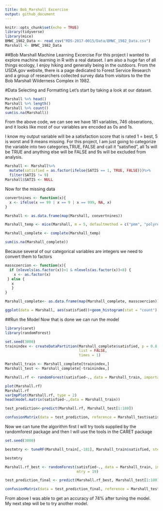 ```yaml
---
title: Bob_Marshall Excercise
output: github_document
---
```


```r
knitr::opts_chunk$set(echo = TRUE)
library(tidyverse)
library(mice)
BMWC_1982_Data <- read_csv("RDS-2017-0015/Data/BMWC_1982_Data.csv")
Marshall <- BMWC_1982_Data
```

##Bob Marshall Machine Learning Excercise 
For this project I wanted to explore machine learning in R with a real dataset. I am also a huge fan of all things ecology, I enjoy hiking and generally being in the outdoors. From the USDA.gov website, there is a page dedicated to Forest Service Research and a group of researchers collected survey data from visitors to the the Bob Marshall Wilderness Complex in 1982. 

#Data Selecting and Formatting
Let's start by taking a look at our dataset. 
```r
Marshall %>% head()
Marshall %>% length()
Marshall %>% count()
sum(is.na(Marshall))
```
From the above code, we can see we have 181 variables, 746 obserations, and it looks like most of our variables are encoded as 0s and 1s. 

I know my output variable will be a satisfaction score that is rated 1 = best, 5 is worst and 9 means missing. For this project, I am just going to categorize the variable into two categories,TRUE, FALSE and call it "satisfied", all 1s will be TRUE and anything else will be FALSE and 9s will be excluded from analysis. 
```r
Marshall <- Marshall%>%
  mutate(satisfied = as.factor(ifelse(SATIS == 1, TRUE, FALSE)))%>%
  filter(SATIS != 9)
Marshall$SATIS <- NULL
```
Now for the missing data
```r
convertnines <- function(x){
  x <- ifelse(x == 99 | x == 9 | x == 999, NA, x)
}

Marshall <- as.data.frame(map(Marshall, convertnines))
```

```r
Marshall_temp <- mice(Marshall, m = 5, defaultmethod = c("pmm", "polyreg"), seed = 500)

Marshall_complete <- complete(Marshall_temp)

sum(is.na(Marshall_complete))
```
Because several of our categorical variables are integers we need to convert them to factors 
```r
masscoercion <- function(x){
  if (nlevels(as.factor(x))>1 & nlevels(as.factor(x))<8) {
    x <- as.factor(x)
 } else {
   x
   }
}

Marshall_complete<- as.data.frame(map(Marshall_complete, masscoercion))
```

```r
ggplot(data = Marshall, aes(satisfied))+geom_histogram(stat = "count")
```
##Run the Model 
Now that is done we can run the model
```r
library(caret)
library(randomForest)

set.seed(3000)
trainindex <- createDataPartition(Marshall_complete$satisfied, p = 0.8,
                                  list = FALSE,
                                  times = 1)

Marshall_train <- Marshall_complete[trainindex,]
Marshall_test <- Marshall_complete[-trainindex,]

Marshall.rf <- randomForest(satisfied~., data = Marshall_train, importance = TRUE)

plot(Marshall.rf)
Marshall.rf
varImpPlot(Marshall.rf, type = 2)
head(model.matrix(satisfied~.,data = Marshall_train))

test_prediction<-predict(Marshall.rf, Marshall_test[1:180])

confusionMatrix(data = test_prediction, reference = Marshall_test$satisfied)
```
Now we can tune the algorithm first I will try tools supplied by the randomforest package and then I will use the tools in the CARET package 
```r
set.seed(3000)

bestmtry <- tuneRF(Marshall_train[,-181], Marshall_train$satisfied, stepFactor=1.5, improve=1e-5, ntree=500, doBest = TRUE)

bestmtry

Marshall.rf_best <- randomForest(satisfied~., data = Marshall_train, importance = TRUE,   
                                 mtry = 19)

test_prediction_final <- predict(Marshall.rf_best, Marshall_test[1:180])

confusionMatrix(data = test_prediction_final, reference = Marshall_test$satisfied)
```
From above I was able to get an accuracy of 74% after tuning the model. My next step will be to try another model. 
